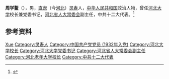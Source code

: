 '''周学鳌'''（{{bd|1910年|12月|2005年|12月12日}}），男，[[直隶|直隶]]（今[[河北|河北]]）[[灵寿县|灵寿]]人，[[中华人民共和国|中华人民共和国]]政治人物，曾任[[河北大学|河北大学]]校长兼党委书记，[[河北省人大常委会|河北省人大常委会]]副主任，中共十二大代表。<ref>{{Cite book|title=中华人民共和国职官志|author=何虎生, 李耀东, 向常福主编|publisher=中国社会出版社|year=2003|isbn=9787800883934|location=北京|pages=}}</ref>

== 参考资料 ==
{{reflist}}

{{中国人物小作品}}

{{Authority control}}
{{DEFAULTSORT:Zhou周}}
[[Category:周姓|Xue]]
[[Category:灵寿人|Category:灵寿人]]
[[Category:中国共产党党员_(1932年入党)|Category:中国共产党党员 (1932年入党)]]
[[Category:河北大学校长|Category:河北大学校长]]
[[Category:河北大学党委书记|Category:河北大学党委书记]]
[[Category:河北省人大常委会副主任|Category:河北省人大常委会副主任]]
[[Category:河北老年大学校长|Category:河北老年大学校长]]
[[Category:中共十二大代表|Category:中共十二大代表]]